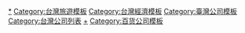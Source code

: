 {{Navbox
|name       = 台灣百貨公司
|title      = [[台灣百貨列表|台灣百貨公司]]
|titlestyle = background:Khaki 
|groupstyle = background:Khaki 
|state      = collapsed
|group1     = 連鎖店
|list1      = [[遠東百貨]] - [[太平洋崇光百貨|遠東SOGO百貨]] - [[新光三越百貨]] - [[太平洋百貨]] - [[統一時代百貨]]
|group2     = 單店
|list2      = [[大葉高島屋|大葉高島屋百貨]] - [[明曜百貨]] - [[欣欣百貨]] - [[瀚星百貨]] - [[比漾廣場]] - [[麗寶百貨廣場]] - [[中友百貨公司|中友百貨]] - [[廣三崇光百貨|廣三SOGO百貨]] - [[Focus時尚流行館]] - [[林百貨]] - [[大立百貨]] - [[漢神百貨]]
|group3     = 已停業/併購
|list3      =<small>[[建新百貨]] - [[南洋百貨]] - [[大千百貨]] - [[三商百貨]] - [[大新百貨 (台灣)|大新百貨]] - [[第一百貨]] - [[人人百貨]] - [[華僑百貨]] - [[今日百貨]] - [[東光百貨]] - [[力霸百貨]] - [[芝麻百貨]] - [[中信百貨]] - [[微風南京|環亞百貨]] - [[微風南京|鴻源百貨]] - [[金銀百貨]] - [[八佰伴|八佰伴百貨]] - [[東方百貨]] - [[萬國百貨]] - [[良美百貨]] - [[圓典百貨]] - [[紅陽百貨]] - [[龍心百貨|北屋百貨]] - [[財神百貨]] - [[嶺南百貨]] - [[長鶴百貨]] - [[龍心百貨]] - [[統領廣場|統領百貨台北店]]  - [[宏總百貨]] - [[尖美百貨]] - [[東帝士百貨]] - [[永琦百貨]] - [[建台大丸|建台大丸百貨]] - [[來來百貨]] - [[金沙百貨]] - [[亞洲廣場大樓|大亞百貨]] - [[明德春天百貨]] - [[金華百貨]] - [[衣蝶生活流行館]] - [[風城松屋百貨]] - [[瑪莎百貨]] - [[中興百貨]] - [[番喜町百貨]] - [[德安生活百貨]] - [[先施百貨]] - [[日湖生活百貨]] - [[微風南京|MOMO百貨]] - [[柏地廣場]] - [[大統新世紀百貨]] - [[大都會廣場|名統百貨]] - [[友愛百貨]] - [[亞洲廣場大樓|泰迪熊百貨]] - [[國際百貨]] - [[大統百貨|大統百貨和平店]] - [[德安百貨]]

|below= 相關模版：[[Template:Taiwan Shopping Market|台灣的百貨商場]]
 |list11style= background:#C6DEFF
}}<noinclude>{{Documentation}}</noinclude><noinclude>
[[Category:台灣百貨公司|*]]
[[Category:台灣旅遊模板]]
[[Category:台灣經濟模板]]
[[Category:臺灣公司模板]]
[[Category:台灣公司列表]]
[[Category:台灣商場|+]]
[[Category:百货公司模板]]
</noinclude>